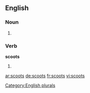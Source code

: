 ==English==

===Noun===
{{head|en}}

# {{plural of|scoot}}

===Verb===
'''scoots'''

# {{en-third-person singular of|scoot}}

[[Category:English plurals]]

[[ar:scoots]]
[[de:scoots]]
[[fr:scoots]]
[[vi:scoots]]